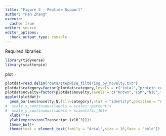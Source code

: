 ```yaml
---
title: "Figure 2 - Peptide Support"
author: "Pan Zhang"
execute:
  cache: true
editor: source
editor_options:
  chunk_output_type: console
---
```


Required libraries

```r
library(tidyverse)
library(scatterpie)
```

plot

```r
plotdat=read.delim("data/stepwise_filtering_by_novelty.txt")
plotdat$category=factor(plotdat$category,levels = c("total","protein_coding","validatable_orf","peptide_supported"))
plotdat$novelty=factor(plotdat$novelty,levels = c("Known","ISM","NIC","NNC","other"))
ggplot(plotdat)+
  geom_bar(aes(novelty,N,fill=category),stat = "identity",position = "dodge")+
#  scale_y_continuous(labels = scales::percent)+
#  scale_y_continuous(labels = scientific_10)+
  xlab("")+
  ylab(expression(Transcript~(x10^3)))+
  theme_bw()+
  theme(text = element_text(family = "Arial",size = 16,face = "bold"))
```

